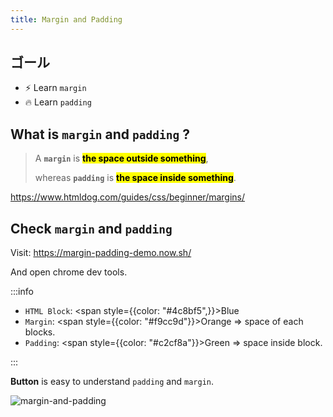 ```yaml
---
title: Margin and Padding
---
```


## ゴール

- ⚡ Learn `margin`
- 🔥 Learn `padding`

## What is `margin` and `padding` ?

> A **`margin`** is <mark>**the space outside something**</mark>,
>
> whereas **`padding`** is <mark>**the space inside something**</mark>.

https://www.htmldog.com/guides/css/beginner/margins/

## Check `margin` and `padding`

Visit: https://margin-padding-demo.now.sh/

And open chrome dev tools.

:::info

- `HTML Block`: <span style={{color: "#4c8bf5",}}>Blue</span>
- `Margin`: <span style={{color: "#f9cc9d"}}>Orange</span> => space of each blocks.
- `Padding`: <span style={{color: "#c2cf8a"}}>Green</span> => space inside block.

:::

**Button** is easy to understand `padding` and `margin`.

![margin-and-padding](https://coderhackers-1304676641.cos.ap-tokyo.myqcloud.com/docs/img/20200428_004811.gif)
